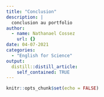 ```yaml
---
title: "Conclusion"
description: |
  conclusion au portfolio
author:
  - name: Nathanael Cossez
    url: {}
date: 04-07-2021
categories:
  - "English for Science"
output:
  distill::distill_article:
    self_contained: TRUE
---
```




```r
knitr::opts_chunk$set(echo = FALSE)
```

